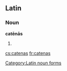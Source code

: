==Latin==

===Noun===
'''catēnās''' {{g|f}}

# {{inflection of|catēna||acc|p|lang=la}}

[[Category:Latin noun forms]]

[[cs:catenas]]
[[fr:catenas]]